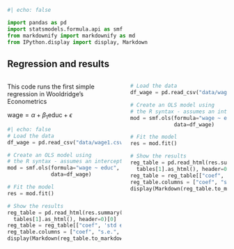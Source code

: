 
```python
#| echo: false

import pandas as pd
import statsmodels.formula.api as smf
from markdownify import markdownify as md
from IPython.display import display, Markdown
```

## Regression and results

:::: {.columns}

::: {.column}

This code runs the first simple regression in Wooldridge's Econometrics

$\text{wage} = \alpha + \beta_1 \text{educ} + \epsilon$

```python
#| echo: false
# Load the data
df_wage = pd.read_csv("data/wage1.csv")

# Create an OLS model using 
# the R syntax - assumes an intercept
mod = smf.ols(formula="wage ~ educ",
              data=df_wage)

# Fit the model
res = mod.fit()

# Show the results
reg_table = pd.read_html(res.summary().
  tables[1].as_html(), header=0)[0]
reg_table = reg_table[["coef", 'std err', 't', 'P>|t|']]
reg_table.columns = ["coef", "s.e.", "t", "p-value"]
display(Markdown(reg_table.to_markdown(index=False)))
```


:::
::: {.column}

```python
# Load the data
df_wage = pd.read_csv("data/wage1.csv")

# Create an OLS model using 
# the R syntax - assumes an intercept
mod = smf.ols(formula="wage ~ educ",
              data=df_wage)

# Fit the model
res = mod.fit()

# Show the results
reg_table = pd.read_html(res.summary().
  tables[1].as_html(), header=0)[0]
reg_table = reg_table[["coef", 'std err', 't', 'P>|t|']]
reg_table.columns = ["coef", "s.e.", "t", "p-value"]
display(Markdown(reg_table.to_markdown(index=False)))
```
:::
::::